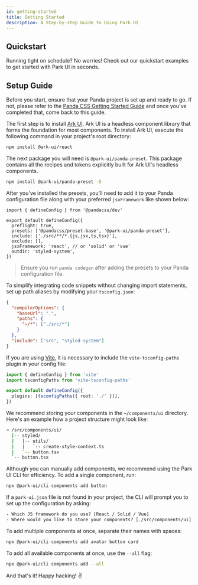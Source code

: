```yaml
---
id: getting-started
title: Getting Started
description: A Step-by-step Guide to Using Park UI
---
```


## Quickstart

Running tight on schedule? No worries! Check out our quickstart examples to get started with Park UI in seconds.

<Quickstart />

## Setup Guide

<Steps>
<Step title="Prerequisite" number="1">

Before you start, ensure that your Panda project is set up and ready to go. If not, please refer to the
[Panda CSS Getting Started Guide](https://panda-css.com/docs/overview/getting-started#framework-guides) and once you've
completed that, come back to this guide.

</Step>
<Step title="Install Ark UI" number="2">

The first step is to install [Ark UI](https://ark-ui.com). Ark UI is a headless component library that forms the
foundation for most components. To install Ark UI, execute the following command in your project's root directory:

```bash multi
npm install @ark-ui/react
```

</Step>
<Step number="3" title="Install the Panda Presets">

The next package you will need is `@park-ui/panda-preset`. This package contains all the recipes and tokens explicitly
built for Ark UI's headless components.

```bash
npm install @park-ui/panda-preset -D
```

After you've installed the presets, you'll need to add it to your Panda configuration file along with your preferred
`jsxFramework` like shown below:

```tsx multi
import { defineConfig } from '@pandacss/dev'

export default defineConfig({
  preflight: true,
  presets: ['@pandacss/preset-base', '@park-ui/panda-preset'],
  include: ['./src/**/*.{js,jsx,ts,tsx}'],
  exclude: [],
  jsxFramework: 'react', // or 'solid' or 'vue'
  outdir: 'styled-system',
})
```

> Ensure you run `panda codegen` after adding the presets to your Panda configuration file.

</Step>
<Step number="4" title="Path Aliases">

To simplify integrating code snippets without changing import statements, set up path aliases by modifying your `tsconfig.json`:

```json
{
  "compilerOptions": {
    "baseUrl": ".",
    "paths": {
      "~/*": ["./src/*"]
    }
  },
  "include": ["src", "styled-system"]
}
```

If you are using [Vite](https://vitejs.dev/), it is necessary to include the `vite-tsconfig-paths` plugin in your config file:

```ts
import { defineConfig } from 'vite'
import tsconfigPaths from 'vite-tsconfig-paths'

export default defineConfig({
  plugins: [tsconfigPaths({ root: './' })],
})
```

</Step>

<Step number="5" title="Adding Components to Your Project">

We recommend storing your components in the `~/components/ui` directory.
Here's an example how a project structure might look like:

```bash
➜ /src/components/ui/
  |-- styled/
  |   |-- utils/
  |   |   `-- create-style-context.ts
  |   `-- button.tsx
  `-- button.tsx
```

Although you can manually add components, we recommend using the Park UI CLI for efficiency.
To add a single component, run:

```bash
npx @park-ui/cli components add button
```

If a `park-ui.json` file is not found in your project, the CLI will prompt you to set up the configuration by asking:

```txt
- Which JS framework do you use? [React / Solid / Vue]
- Where would you like to store your components? [./src/components/ui]
```

To add multiple components at once, separate their names with spaces:

```bash
npx @park-ui/cli components add avatar button card
```

To add all available components at once, use the `--all` flag:

```bash
npx @park-ui/cli components add --all
```

And that's it! Happy hacking! ✌️

</Step>
</Steps>
